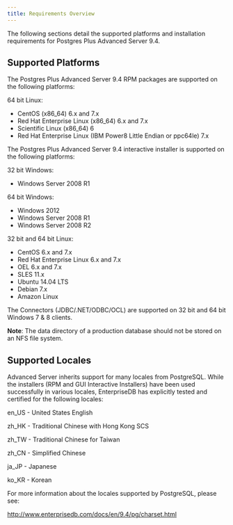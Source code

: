 ```yaml
---
title: Requirements Overview
---
```



The following sections detail the supported platforms and installation requirements for Postgres Plus Advanced Server 9.4.

## Supported Platforms

The Postgres Plus Advanced Server 9.4 RPM packages are supported on the following platforms:

64 bit Linux:
 - CentOS (x86\_64) 6.x and 7.x
 - Red Hat Enterprise Linux (x86\_64) 6.x and 7.x
 - Scientific Linux (x86\_64) 6
 - Red Hat Enterprise Linux (IBM Power8 Little Endian or ppc64le) 7.x

The Postgres Plus Advanced Server 9.4 interactive installer is supported on the following platforms:

32 bit Windows:
 - Windows Server 2008 R1

64 bit Windows:
 - Windows 2012
 - Windows Server 2008 R1
 - Windows Server 2008 R2

32 bit and 64 bit Linux:
 - CentOS 6.x and 7.x
 - Red Hat Enterprise Linux 6.x and 7.x
 - OEL 6.x and 7.x
 - SLES 11.x
 - Ubuntu 14.04 LTS
 - Debian 7.x
 - Amazon Linux

The Connectors (JDBC/.NET/ODBC/OCL) are supported on 32 bit and 64 bit Windows 7 & 8 clients.

**Note**: The data directory of a production database should not be stored on an NFS file system.

## Supported Locales

Advanced Server inherits support for many locales from PostgreSQL. While the installers (RPM and GUI Interactive Installers) have been used successfully in various locales, EnterpriseDB has explicitly tested and certified for the following locales:

en\_US - United States English

zh\_HK - Traditional Chinese with Hong Kong SCS

zh\_TW - Traditional Chinese for Taiwan

zh\_CN - Simplified Chinese

ja\_JP - Japanese

ko\_KR - Korean

For more information about the locales supported by PostgreSQL, please see:

<http://www.enterprisedb.com/docs/en/9.4/pg/charset.html>

